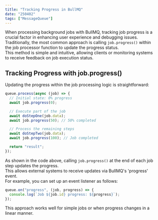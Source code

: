 ```yaml
---
title: "Tracking Progress in BullMQ"
date: "250402"
tags: ["MessageQueue"]
---
```


When processing background jobs with BullMQ, tracking job progress is a crucial factor in enhancing user experience and debugging issues.  
Traditionally, the most common approach is calling `job.progress()` within the job processor function to update the progress status.  
This method is simple and intuitive, allowing clients or monitoring systems to receive feedback on job execution status.

## Tracking Progress with job.progress()

Updating the progress within the job processing logic is straightforward:

```javascript
queue.process(async (job) => {
  // Initial state: 0% progress
  await job.progress(0);

  // Execute part of the job
  await doStepOne(job.data);
  await job.progress(50); // 50% completed

  // Process the remaining steps
  await doStepTwo(job.data);
  await job.progress(100); // Job completed

  return "result";
});
```

As shown in the code above, calling `job.progress()` at the end of each job step updates the progress.  
This allows external systems to receive updates via BullMQ's 'progress' event.  
For example, you can set up an event listener as follows:

```javascript
queue.on("progress", (job, progress) => {
  console.log(`Job ${job.id} progress: ${progress}`);
});
```

This approach works well for simple jobs or when progress changes in a linear manner.

